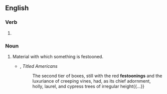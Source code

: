 ==English==

===Verb===
{{head|en|verb form}}

# {{present participle of|festoon|lang=en|nocat=1}}

===Noun===
{{en-noun}}

# Material with which something is festooned.
#* {{w|Chauncey Depew}}, ''Titled Americans''
#*: The second tier of boxes, still with the red '''festoonings''' and the luxuriance of creeping vines, had, as its chief adornment, holly, laurel, and cypress trees of irregular height{{...}}